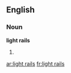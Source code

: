 ==English==

===Noun===
'''light rails'''

# {{plural of|[[light rail]]}}

[[ar:light rails]]
[[fr:light rails]]